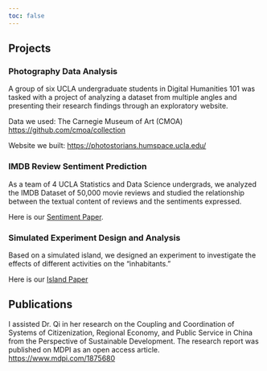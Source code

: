 ```yaml
---
toc: false
---
```


## Projects

### Photography Data Analysis 

A group of six UCLA undergraduate students in Digital Humanities 101 was tasked with a project of analyzing a dataset from multiple angles and presenting their research findings through an exploratory website.

Data we used: The Carnegie Museum of Art (CMOA) [https://github.com/cmoa/collection](https://github.com/cmoa/collection)

Website we built: [https://photostorians.humspace.ucla.edu/](https://photostorians.humspace.ucla.edu/)



### IMDB Review Sentiment Prediction

As a team of 4 UCLA Statistics and Data Science undergrads, we analyzed the IMDB Dataset of 50,000 movie reviews and studied the relationship between the textual content of reviews and the sentiments expressed. 

Here is our [Sentiment Paper](Stats101C.pdf "Sentiment Paper"). 



### Simulated Experiment Design and Analysis

Based on a simulated island, we designed an experiment to investigate the effects of different activities on the “inhabitants.”

Here is our [Island Paper](stats100b.pdf "Island Paper")




## Publications

I assisted Dr. Qi in her research on the Coupling and Coordination of Systems of Citizenization, Regional Economy, and Public Service in China from the Perspective of Sustainable Development. The research report was published on MDPI as an open access article. [https://www.mdpi.com/1875680](https://www.mdpi.com/1875680)











